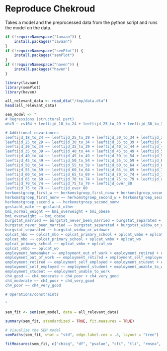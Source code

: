 # Reproduce Chekroud

Takes a model and the preprocessed data from the python script and runs the model on the data.

```r
if (!requireNamespace("lavaan")) {
    install.packages("lavaan")
}
if (!requireNamespace("semPlot")) {
    install.packages("semPlot")
}
if (!requireNamespace("haven")) {
    install.packages("haven")
}

library(lavaan)
library(semPlot)
library(haven)
```

```r
all_relevant_data <- read_dta("/tmp/data.dta")
head(all_relevant_data)
```

```r
sem_model <- "
# Regressions (structural part)
mhi5 ~ cs104 + leeftijd_18_to_24 + leeftijd_25_to_29 + leeftijd_30_to_34 + leeftijd_35_to_39 + leeftijd_40_to_44 + leeftijd_45_to_49 + leeftijd_50_to_54 + leeftijd_55_to_59 + leeftijd_60_to_64 + leeftijd_65_to_69 + leeftijd_70_to_74 + leeftijd_75_to_79 + leeftijd_over_80 + herkomstgroep_first_w + herkomstgroep_first_nonw + herkomstgroep_second_w + herkomstgroep_second_nonw + geslacht_male + geslacht_other + bmi_normal_weight + bmi_overweight + bmi_obese + burgstat_married + burgstat_never_been_married + burgstat_separated + burgstat_widow_or_widower + nettohh_f_over_15k + oplcat_hbo + oplcat_mbo + oplcat_primary_school + oplcat_vmbo + oplcat_wo + employment_homemaker + employment_out_of_work + employment_retired + employment_self_employed + employment_student + employment_unable_to_work + ch4_good + ch4_moderate + ch4_poor + ch4_very_good + prev_depr

# Additional covariances
leeftijd_18_to_24 ~~ leeftijd_25_to_29 + leeftijd_30_to_34 + leeftijd_35_to_39 + leeftijd_40_to_44 + leeftijd_45_to_49 + leeftijd_50_to_54 + leeftijd_55_to_59 + leeftijd_60_to_64 + leeftijd_65_to_69 + leeftijd_70_to_74 + leeftijd_75_to_79 + leeftijd_over_80
leeftijd_25_to_29 ~~ leeftijd_30_to_34 + leeftijd_35_to_39 + leeftijd_40_to_44 + leeftijd_45_to_49 + leeftijd_50_to_54 + leeftijd_55_to_59 + leeftijd_60_to_64 + leeftijd_65_to_69 + leeftijd_70_to_74 + leeftijd_75_to_79 + leeftijd_over_80
leeftijd_30_to_34 ~~ leeftijd_35_to_39 + leeftijd_40_to_44 + leeftijd_45_to_49 + leeftijd_50_to_54 + leeftijd_55_to_59 + leeftijd_60_to_64 + leeftijd_65_to_69 + leeftijd_70_to_74 + leeftijd_75_to_79 + leeftijd_over_80
leeftijd_35_to_39 ~~ leeftijd_40_to_44 + leeftijd_45_to_49 + leeftijd_50_to_54 + leeftijd_55_to_59 + leeftijd_60_to_64 + leeftijd_65_to_69 + leeftijd_70_to_74 + leeftijd_75_to_79 + leeftijd_over_80
leeftijd_40_to_44 ~~ leeftijd_45_to_49 + leeftijd_50_to_54 + leeftijd_55_to_59 + leeftijd_60_to_64 + leeftijd_65_to_69 + leeftijd_70_to_74 + leeftijd_75_to_79 + leeftijd_over_80
leeftijd_45_to_49 ~~ leeftijd_50_to_54 + leeftijd_55_to_59 + leeftijd_60_to_64 + leeftijd_65_to_69 + leeftijd_70_to_74 + leeftijd_75_to_79 + leeftijd_over_80
leeftijd_50_to_54 ~~ leeftijd_55_to_59 + leeftijd_60_to_64 + leeftijd_65_to_69 + leeftijd_70_to_74 + leeftijd_75_to_79 + leeftijd_over_80
leeftijd_55_to_59 ~~ leeftijd_60_to_64 + leeftijd_65_to_69 + leeftijd_70_to_74 + leeftijd_75_to_79 + leeftijd_over_80
leeftijd_60_to_64 ~~ leeftijd_65_to_69 + leeftijd_70_to_74 + leeftijd_75_to_79 + leeftijd_over_80
leeftijd_65_to_69 ~~ leeftijd_70_to_74 + leeftijd_75_to_79 + leeftijd_over_80
leeftijd_70_to_74 ~~ leeftijd_75_to_79 + leeftijd_over_80
leeftijd_75_to_79 ~~ leeftijd_over_80
herkomstgroep_first_w ~~ herkomstgroep_first_nonw + herkomstgroep_second_w + herkomstgroep_second_nonw
herkomstgroep_first_nonw ~~ herkomstgroep_second_w + herkomstgroep_second_nonw
herkomstgroep_second_w ~~ herkomstgroep_second_nonw
geslacht_male ~~ geslacht_other
bmi_normal_weight ~~ bmi_overweight + bmi_obese
bmi_overweight ~~ bmi_obese
burgstat_married ~~ burgstat_never_been_married + burgstat_separated + burgstat_widow_or_widower
burgstat_never_been_married ~~ burgstat_separated + burgstat_widow_or_widower
burgstat_separated ~~ burgstat_widow_or_widower
oplcat_hbo ~~ oplcat_mbo + oplcat_primary_school + oplcat_vmbo + oplcat_wo
oplcat_mbo ~~ oplcat_primary_school + oplcat_vmbo + oplcat_wo
oplcat_primary_school ~~ oplcat_vmbo + oplcat_wo
oplcat_vmbo ~~ oplcat_wo
employment_homemaker ~~ employment_out_of_work + employment_retired + employment_self_employed + employment_student + employment_unable_to_work
employment_out_of_work ~~ employment_retired + employment_self_employed + employment_student + employment_unable_to_work
employment_retired ~~ employment_self_employed + employment_student + employment_unable_to_work
employment_self_employed ~~ employment_student + employment_unable_to_work
employment_student ~~ employment_unable_to_work
ch4_good ~~ ch4_moderate + ch4_poor + ch4_very_good
ch4_moderate ~~ ch4_poor + ch4_very_good
ch4_poor ~~ ch4_very_good

# Operations/constraints

"
```

```r
sem_fit <- sem(sem_model, data = all_relevant_data)

summary(sem_fit, standardized = TRUE, fit.measures = TRUE)
```

```r
# Visualize the SEM model
semPaths(sem_fit, what = "std", edge.label.cex = .8, layout = "tree")
```

```r
fitMeasures(sem_fit, c("chisq", "df", "pvalue", "cfi", "tli", "rmsea", "srmr", "aic", "bic"))
```
